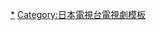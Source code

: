{{Navbox
|name       = 日本電視台週三連續劇
|state      = collapsed
|titlestyle = background:#cf9
|bodyclass = hlist hlist-pipe
|title      = [[日本電視台|日本電視台]][[日本電視網協議會|聯播網（NNS）]][[日本電視台週三連續劇|週三連續劇]]（每周三22:00播出）
|groupstyle = width:105px;background:#cf9 
|group1 = 2000年代
|list1  = {{Navbox|child
|groupstyle = background:#efc
  |group1 = 2000年
  |list1 = 
* [[平成小氣夫婦]]
* [[天使絕跡的城市]]
* [[嫁給億萬富翁的方法]]
* [[新聞最前線 (日本電視劇)|新聞最前線]]
  |group2 = 2001年
  |list2 = 
* [[陌生的戀人]]
* [[白色之戀|新白色之戀]]
* [[美麗7人行]]
* [[Let's Go！永田町]]
  |group3 = 2002年
  |list3 = 
* [[續·平成小氣夫婦]]
* [[極道鮮師]]
* [[東京獨門獨院]]
* [[心理醫生恭介]]
  |group4 = 2003年
  |list4 = 
* [[最後的律師]]
* [[新夜逃屋本鋪]]
* [[幸福的王子]]
* [[共犯者]]
  |group5 = 2004年
  |list5 = 
* [[警視廳鑑識班2004 ]]
* [[與光同行]]
* [[最後的禮物]]
* [[最重要的人是誰]]
  |group6 = 2005年
  |list6 = 
* [[87%]]
* [[熟女真命苦]]
* [[大人的暑假]]
* [[愛之歌 (電視劇)|愛之歌]]
  |group7 = 2006年
  |list7 = 
* [[神不擲骰子]]
* [[戀上芭蕾]]
* [[空姐真命苦]]
* [[14歲媽媽]]
  |group8 = 2007年
  |list8 = 
* [[派遣女王]]
* [[料理新鮮人]]
* [[小螢的青春|螢之光]]
* [[工作狂人]]
  |group9 = 2008年
  |list9 = 
* [[齊藤太太]]
* [[熱血律師]]
* [[正義的夥伴]]
* [[OL日本]]
  |group10 = 2009年
  |list10 = 
* [[破案天才奇娜]]
* [[愛與寬容|愛與寬恕]]
* [[紅鼻子老師]]
* [[婦產科的女醫生]]
}}
|group2 = 2010年代
|list2  = {{Navbox|child
|groupstyle = background:#efc
  |group1 = 2010年
  |list1 = 
* [[不委曲的女人|女人不妥協]]
* [[Mother (日本電視劇)|Mother]]
* [[小螢的青春|螢之光2]]
* [[黃金豬～會計檢察廳·特別調查課～]]
  |group2 = 2011年
  |list2 = 
* [[美咲 No.1]]
* [[復胖男女]]
* [[暴走法醫]]
* [[家政婦三田]]
  |group3 = 2012年
  |list3 = 
* [[Dirty Mama!]]
* [[埃及艷后般的女人們]]
* [[特官 特別國稅徵收官]]
* [[東京全力少女]]
  |group4 = 2013年
  |list4 = 
* [[合宿的戀人]]
* [[白雲階梯 (日本電視劇)|白雲階梯]]
* [[Woman (電視劇)|Woman]]
* [[段田凜 勞動基準監督官]]
  |group5 = 2014年
  |list5 = 
* [[明天媽媽不在]]
* [[花咲舞無法沉默]]
* [[ST 警視廳科學特搜班|ST 紅與白的搜查檔案]]
* [[今天不上班]]
  |group6 = 2015年
  |list6 = 
* [[某某妻]]
* [[Dr.倫太郎]]
* [[花咲舞無法沉默|花咲舞無法沉默（續篇）]]
* [[偽裝的夫婦]]
  |group7 = 2016年
  |list7 = 
* [[彼岸花～警視廳搜查七課～]]
* [[世界上最艱難的戀愛]]
* [[賣房女子|房仲女王]]
* [[校閱女孩|不起眼卻很厲害！校閱女孩河野悅子]]
  |group8 = 2017年
  |list8 =
* [[東京白日夢女]]
* [[成為母親]]
* [[過度保護的加穗子]]
* [[太太 請小心輕放]]
  |group9 = 2018年
  |list9 =
* [[anone]]
* [[正義檢事]]
* [[高嶺之花 (電視劇)|高嶺之花]]
* [[非獸性男女|無法成為野獸的我們]]
  |group10 = 2019年
  |list10 =
* [[賣房女子|房仲女王的逆襲]]
* [[白衣戰士！]]
* [[偽裝不倫]]
* [[同期的櫻]]
}}
|group3 = 2020年代
|list3  = {{Navbox|child
|groupstyle = background:#efc
  |group1 = 2020年
  |list1 = 
* [[不知道也無妨]]
* [[派遣女王|派遣女王2]]
* [[我們的愛情不正常]]
* [[＃遙距戀愛 普通的戀愛是邪道]] 
  |group2 = 2021年
  |list2 = 
* [[我家女兒交不到男朋友！！]]
* [[深深地戀愛]]
* [[秘密內幕～女警的反擊～|秘密內幕～戰鬥吧！派出所女子～]]
* [[不良少年與白手杖女孩|這是戀愛！～不良少年與白手杖女孩～]]
  |group3 = 2022年
  |list3 = 
* [[亂來！我居然會成為社長]]
* [[惡女|惡女WARU〜誰說工作不帥氣？〜]]
* [[家庭教師寅子]]
}}
}}<noinclude>
[[Category:日本電視台週三晚間十點連續劇|*]]
[[Category:日本電視台電視劇模板]]
</noinclude>